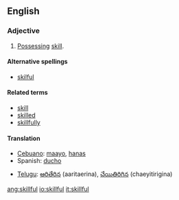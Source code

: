 ==English==

===Adjective===
{{en-ad|skillful}}
# [[possess|Possessing]] [[skill]].

====Alternative spellings====
*[[skilful]]

====Related terms====
*[[skill]]
*[[skilled]]
*[[skillfully]]

====Translation====
{{top}}
*[[Cebuano]]: [[maayo]], [[hanas]]
*Spanish: [[ducho]]
{{mid}}
*[[Telugu]]: [[ఆరితేరిన]] (aaritaerina), [[చేయితిరిగిన]] (chaeyitirigina)
{{bottom}}

[[ang:skillful]]
[[io:skillful]]
[[it:skillful]]